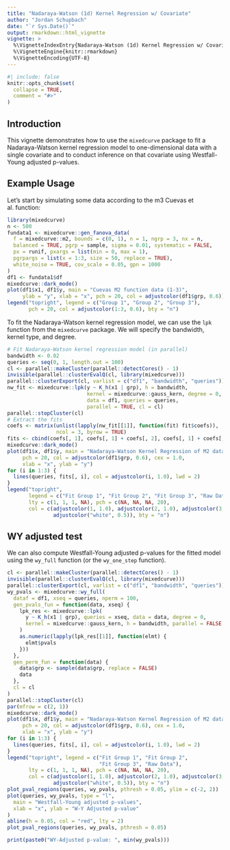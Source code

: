 ```yaml
---
title: "Nadaraya-Watson (1d) Kernel Regression w/ Covariate"
author: "Jordan Schupbach"
date: "`r Sys.Date()`"
output: rmarkdown::html_vignette
vignette: >
  %\VignetteIndexEntry{Nadaraya-Watson (1d) Kernel Regression w/ Covariate}
  %\VignetteEngine{knitr::rmarkdown}
  %\VignetteEncoding{UTF-8}
---
```


<!-- {{{ Setup  -->

```r
#| include: false
knitr::opts_chunk$set(
  collapse = TRUE,
  comment = "#>"
)
```

<!-- }}} Setup  -->

## Introduction

This vignette demonstrates how to use the `mixedcurve` package to fit a
Nadaraya-Watson kernel regression model to one-dimensional data with a single
covariate and to conduct inference on that covariate using Westfall-Young adjusted p-values.

## Example Usage

Let's start by simulating some data according to the m3 Cuevas et al. function:

<!-- {{{ Generate data -->

```r
library(mixedcurve)
n <- 500
fundata1 <- mixedcurve::gen_fanova_data(
  f = mixedcurve::m2, bounds = c(0, 1), n = 1, ngrp = 3, nx = n,
  balanced = TRUE, pgrp = sample, sigma = 0.01, systematic = FALSE,
  px = runif, pxargs = list(min = 0, max = 1),
  pgrpargs = list(x = 1:3, size = 50, replace = TRUE),
  white_noise = TRUE, cov_scale = 0.05, gpn = 1000
)
df1 <- fundata1$df
mixedcurve::dark_mode()
plot(df1$x1, df1$y, main = "Cuevas M2 function data (1-3)",
     ylab = "y", xlab = "x", pch = 20, col = adjustcolor(df1$grp, 0.6))
legend("topright", legend = c("Group 1", "Group 2", "Group 3"),
       pch = 20, col = adjustcolor(1:3, 0.6), bty = "n")

```

<!-- }}} Generate data -->

To fit the Nadaraya-Watson kernel regression model, we can use the `lpk`
function from the `mixedcurve` package. We will specify the bandwidth, kernel
type, and degree.
 
<!-- {{{ Fit NW model -->

```r
# Fit Nadaraya-Watson kernel regression model (in parallel)
bandwidth <- 0.02
queries <- seq(0, 1, length.out = 100)
cl <- parallel::makeCluster(parallel::detectCores() - 1)
invisible(parallel::clusterEvalQ(cl, library(mixedcurve)))
parallel::clusterExport(cl, varlist = c("df1", "bandwidth", "queries"))
nw_fit <- mixedcurve::lpk(y ~ K_h(x1 | grp), h = bandwidth,
                          kernel = mixedcurve::gauss_kern, degree = 0,
                          data = df1, queries = queries,
                          parallel = TRUE, cl = cl)
parallel::stopCluster(cl)
# Extract the fits
coefs <- matrix(unlist(lapply(nw_fit[[1]], function(fit) fit$coefs)),
                ncol = 3, byrow = TRUE)
fits <- cbind(coefs[, 1], coefs[, 1] + coefs[, 2], coefs[, 1] + coefs[, 3])
mixedcurve::dark_mode()
plot(df1$x, df1$y, main = "Nadaraya-Watson Kernel Regression of M2 data",
     pch = 20, col = adjustcolor(df1$grp, 0.6), cex = 1.0,
     xlab = "x", ylab = "y")
for (i in 1:3) {
  lines(queries, fits[, i], col = adjustcolor(i, 1.0), lwd = 2)
}
legend("topright",
       legend = c("Fit Group 1", "Fit Group 2", "Fit Group 3", "Raw Data"),
       lty = c(1, 1, 1, NA), pch = c(NA, NA, NA, 20),
       col = c(adjustcolor(1, 1.0), adjustcolor(2, 1.0), adjustcolor(3, 1.0),
               adjustcolor("white", 0.5)), bty = "n")

```

<!-- }}} Fit NW model -->

## WY adjusted test

We can also compute Westfall-Young adjusted p-values for the fitted model using
the `wy_full` function (or the `wy_one_step` function).

<!-- {{{ WY adjusted p-values  -->
```r

cl <- parallel::makeCluster(parallel::detectCores() - 1)
invisible(parallel::clusterEvalQ(cl, library(mixedcurve)))
parallel::clusterExport(cl, varlist = c("df1", "bandwidth", "queries"))
wy_pvals <- mixedcurve::wy_full(
  dataf = df1, xseq = queries, nperm = 100,
  gen_pvals_fun = function(data, xseq) {
    lpk_res <- mixedcurve::lpk(
      y ~ K_h(x1 | grp), queries = xseq, data = data, degree = 0,
      kernel = mixedcurve::gauss_kern, h = bandwidth, parallel = FALSE
    )
    as.numeric(lapply(lpk_res[[1]], function(elmt) {
      elmt$pvals
    }))
  },
  gen_perm_fun = function(data) {
    data$grp <- sample(data$grp, replace = FALSE)
    data
  },
  cl = cl
)
parallel::stopCluster(cl)
par(mfrow = c(2, 1))
mixedcurve::dark_mode()
plot(df1$x, df1$y, main = "Nadaraya-Watson Kernel Regression of M2 data",
     pch = 20, col = adjustcolor(df1$grp, 0.6), cex = 1.0,
     xlab = "x", ylab = "y")
for (i in 1:3) {
  lines(queries, fits[, i], col = adjustcolor(i, 1.0), lwd = 2)
}
legend("topright", legend = c("Fit Group 1", "Fit Group 2",
                              "Fit Group 3", "Raw Data"),
       lty = c(1, 1, 1, NA), pch = c(NA, NA, NA, 20),
       col = c(adjustcolor(1, 1.0), adjustcolor(2, 1.0), adjustcolor(3, 1.0),
               adjustcolor("white", 0.5)), bty = "n")
plot_pval_regions(queries, wy_pvals, pthresh = 0.05, ylim = c(-2, 2))
plot(queries, wy_pvals, type = "l",
  main = "Westfall-Young adjusted p-values",
  xlab = "x", ylab = "W-Y Adjusted p-value"
)
abline(h = 0.05, col = "red", lty = 2)
plot_pval_regions(queries, wy_pvals, pthresh = 0.05)

print(paste0("WY-Adjusted p-value: ", min(wy_pvals)))
```
<!-- }}} WY adjusted p-values  -->

